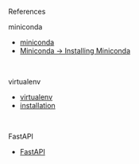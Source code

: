 References

miniconda
- [miniconda](https://docs.anaconda.com/free/miniconda/index.html)
- [Miniconda → Installing Miniconda](https://docs.anaconda.com/free/miniconda/miniconda-install/)

<br/>

virtualenv
- [virtualenv](https://virtualenv.pypa.io/en/latest/)
- [installation](https://virtualenv.pypa.io/en/latest/installation.html)

<br/>

FastAPI
- [FastAPI](https://fastapi.tiangolo.com/ko/)

